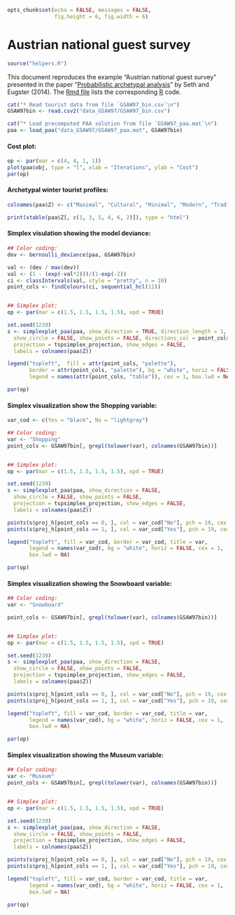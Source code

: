 
<style>
body {
  width: 600px;
}
</style>

```r
opts_chunk$set(echo = FALSE, messages = FALSE, 
               fig.height = 6, fig.width = 6)
```

# Austrian national guest survey

```r
source("helpers.R")
```

This document reproduces the example "Austrian national guest survey"
presented in the paper "[Probabilistic archetypal analysis](http://arxiv.org/abs/1312.7604)" by Seth and Eugster (2014). The [Rmd file](GSAW97-report.Rmd) lists the 
corresponding [R](http://www.r-project.org) code.


```r
cat("* Read tourist data from file `GSAW97_bin.csv`\n")
GSAW97bin <- read.csv2("data_GSAW97/GSAW97_bin.csv")

cat("* Load precomputed PAA solution from file `GSAW97_paa.mat`\n")
paa <- load_paa("data_GSAW97/GSAW97_paa.mat", GSAW97bin)
```


#### Cost plot:

```r
op <- par(mar = c(4, 4, 1, 1))
plot(paa$obj, type = "l", xlab = "Iterations", ylab = "Cost")
par(op)
```


#### Archetypal winter tourist profiles:

```r
colnames(paa$Z) <- c("Maximal", "Cultural", "Minimal", "Modern", "Traditional", "Wellness")

print(xtable(paa$Z[, c(1, 3, 5, 4, 6, 2)]), type = "html")
```


#### Simplex visulation showing the model deviance:

```r
## Color coding:
dev <- bernoulli_deviance(paa, GSAW97bin)

val <- (dev / max(dev))
val <- (1 - (exp(-val*2)))/(1-exp(-2))
ci <- classIntervals(val, style = "pretty", n = 10)
point_cols <- findColours(ci, sequential_hcl(11))


## Simplex plot:
op <- par(mar = c(1.5, 1.5, 1.5, 1.5), xpd = TRUE)

set.seed(1239)
s <- simplexplot_paa(paa, show_direction = TRUE, direction_length = 1,
  show_circle = FALSE, show_points = FALSE, directions_col = point_cols,
  projection = tspsimplex_projection, show_edges = FALSE, 
  labels = colnames(paa$Z))

legend("topleft",  fill = attr(point_cols, "palette"), 
       border = attr(point_cols, "palette"), bg = "white", horiz = FALSE,
       legend = names(attr(point_cols, "table")), cex = 1, box.lwd = NA)

par(op)
```


#### Simplex visualization show the Shopping variable:

```r
var_cod <- c(Yes = "black", No = "lightgray")

## Color coding:
var <- "Shopping"
point_cols <- GSAW97bin[, grepl(tolower(var), colnames(GSAW97bin))]


## Simplex plot:
op <- par(mar = c(1.5, 1.5, 1.5, 1.5), xpd = TRUE)

set.seed(1239)
s <- simplexplot_paa(paa, show_direction = FALSE, 
  show_circle = FALSE, show_points = FALSE,
  projection = tspsimplex_projection, show_edges = FALSE, 
  labels = colnames(paa$Z))

points(s$proj_h[point_cols == 0, ], col = var_cod["No"], pch = 19, cex = 0.5)
points(s$proj_h[point_cols == 1, ], col = var_cod["Yes"], pch = 19, cex = 0.5)

legend("topleft", fill = var_cod, border = var_cod, title = var, 
       legend = names(var_cod), bg = "white", horiz = FALSE, cex = 1,
       box.lwd = NA)

par(op)
```


#### Simplex visualization showing the Snowboard variable:

```r
## Color coding:
var <- "Snowboard"

point_cols <- GSAW97bin[, grepl(tolower(var), colnames(GSAW97bin))]


## Simplex plot:
op <- par(mar = c(1.5, 1.5, 1.5, 1.5), xpd = TRUE)

set.seed(1239)
s <- simplexplot_paa(paa, show_direction = FALSE, 
  show_circle = FALSE, show_points = FALSE,
  projection = tspsimplex_projection, show_edges = FALSE, 
  labels = colnames(paa$Z))

points(s$proj_h[point_cols == 0, ], col = var_cod["No"], pch = 19, cex = 0.5)
points(s$proj_h[point_cols == 1, ], col = var_cod["Yes"], pch = 19, cex = 0.5)

legend("topleft", fill = var_cod, border = var_cod, title = var, 
       legend = names(var_cod), bg = "white", horiz = FALSE, cex = 1,
       box.lwd = NA)

par(op)
```


#### Simplex visualization showing the Museum variable:

```r
## Color coding:
var <- "Museum"
point_cols <- GSAW97bin[, grepl(tolower(var), colnames(GSAW97bin))]


## Simplex plot:
op <- par(mar = c(1.5, 1.5, 1.5, 1.5), xpd = TRUE)

set.seed(1239)
s <- simplexplot_paa(paa, show_direction = FALSE, 
  show_circle = FALSE, show_points = FALSE,
  projection = tspsimplex_projection, show_edges = FALSE, 
  labels = colnames(paa$Z))

points(s$proj_h[point_cols == 0, ], col = var_cod["No"], pch = 19, cex = 0.5)
points(s$proj_h[point_cols == 1, ], col = var_cod["Yes"], pch = 19, cex = 0.5)

legend("topleft", fill = var_cod, border = var_cod, title = var, 
       legend = names(var_cod), bg = "white", horiz = FALSE, cex = 1,
       box.lwd = NA)

par(op)
```

